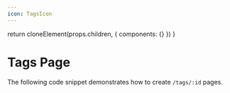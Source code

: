 ```yaml
---
icon: TagsIcon
---
```



  return cloneElement(props.children, {
    components: {}
  })
}


# Tags Page

The following code snippet demonstrates how to create `/tags/:id` pages.

<ExampleCode
  example="blog"
  filePath="app/tags/[tag]/page.jsx"
  metadata="/getPosts/ /getTags/"
/>
